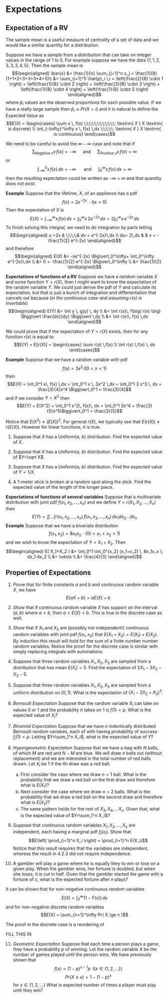 # Expectations

## Expectation of a RV

The sample mean is a useful measure of centrality of a set of data and we would like a similar quantity for a distribution.


Suppose we have a sample from a distribution that can take on integer values in the range of $1$ to $5$.  For example suppose we have the data $\{ 1,1,2,3,3,3,4,5 \}$. Then the sample mean is 
$$\begin{aligned} \bar{x} 
  &= \frac{1}{n} \sum_{j=1}^n x_j = \frac{1}{8} (1+1+2+3+3+3+4+5)\\
  &= \sum_{i=1}^5 \hat{p}_i \;i = \left(\frac{2}{8} \cdot 1 \right) + 
                            \left(\frac{1}{8} \cdot 2 \right) +
                            \left(\frac{3}{8} \cdot 3 \right) +
                            \left(\frac{1}{8} \cdot 4 \right) +
                            \left(\frac{1}{8} \cdot 5 \right) 
  \end{aligned}$$
where $\hat{p}_i$ values are the observed proportions for each possible value.  If we have a really large sample then $\hat{p}_i \approx Pr(X=i)$ and it is natural to define the Expected Value as
$$E(X) = \begin{cases}
    \sum x \, f(x) \;\;\;\;\;\;\;\;\;\;\;\; \textrm{ if } X \textrm{ is discrete} \\
    \int_{-\infty}^\infty x \, f(x) \,dx \;\;\;\;\; \textrm{ if } X \textrm{ is continuous} 
    \end{cases}$$

We need to be careful to avoid the $\infty - \infty$ case and note that if 
$$\sum_{\textrm{Negative }x} x\,f(x) = -\infty \;\;\;\;\; \textrm{ and } \;\;\;\;\;\sum_{\textrm{Positive }x} x\,f(x) = \infty$$
or
$$\int_{-\infty}^0 x\,f(x)\, dx = -\infty \;\;\;\;\;\; \textrm{ and } \;\;\;\;\;\int_{0}^\infty x\,f(x)\,dx = \infty$$
then the resulting expectation could be written as $-\infty + \infty$ and that quantity _does not exist_.

**Example** Suppose that the lifetime, $X$, of an applience has a pdf 
$$f(x) = 2 e^{-2x}\;\cdot I(x>0)$$
Then the expectation of $X$ is
$$E(X) = \int_{-\infty}^{\infty} x \,f(x) \, dx = \int_0^\infty x \, 2e^{-2x} \, dx = 2\int_0^\infty x \, e^{-2x} \, dx$$ 
To finish solving this integral, we need to do integration by parts letting 
$$\begin{aligned} 
  u =2x    & \;\;\;\;& dv =   e^{-2x}\,dx \\
  du= 2\,dx  &         & v = -\frac{1}{2} e^{-2x} 
  \end{aligned}$$
and therefore 
$$\begin{aligned} E(X) 
  &= -xe^{-2x} \Big\vert_0^\infty+ \int_0^\infty e^{-2x}\,dx \\
  &= 0 + -\frac{1}{2} e^{-2x} \Big\vert_0^\infty \\
  &= \frac{1}{2}
  \end{aligned}$$

**Expectations of functions of a RV**
Suppose we have a random variable $X$ and some function $Y=r(X)$, then I might want to know the expectation of the random variable $Y$.  We could just derive the pdf of $Y$ and calculate its expectation, but that is just a bunch of integration and differientation that cancels out because (_in the continuous case and assuming $r(x)$ is invertable_)
$$\begin{aligned} E(Y) 
  &= \int y \, g(y) \, dy \\
  &= \int r(x)\, f\big( r(x) \big) \Bigg\vert \frac{dx}{dy} \Bigg\vert \,dy \\
  &= \int r(x)\, f(x)  \,dx 
  \end{aligned}$$

We could prove that if the expectation of $Y=r(X)$ exists, then for any function $r(x)$ is equal to 
$$E(Y) = E[r(X)] = \begin{cases}
  \sum r(x) \,f(x) \\
  \int r(x) \,f(x) \, dx
  \end{cases}$$

**Example** Suppose that we have a random variable with pdf
$$f(x) = 3x^2 \, I(0<x<1)$$ 
then
$$E(X) = \int_0^1 x\, f(x) \,dx = \int_0^1 x \, 3x^2 \,dx = \int_0^1 3 x^3 \, dx = \frac{3}{4}x^4 \Bigg\vert_0^1 = \frac{3}{4}$$
and if we consider $Y=X^2$ then
$$E(Y) = E(X^2) = \int_0^1 x^2\, f(x)\, dx = \int_0^1 3x^4 = \frac{3}{5}x^5\Bigg\vert_0^1 = \frac{3}{5}$$

Notice that $E(X^2) \ne \Bigg( E(X) \Bigg)^2$. For general $r(X)$, we typically see that  $E(r(X)) \ne r\Bigg( E(X) \Bigg)$. However for linear functions, it is true.


1. Suppose that $X$ has a Uniform($a$, $b$) distribution. Find the expected value of $X$.

2. Suppose that $X$ has a Uniform($a$, $b$) distribution. Find the expected value of $Y=\sqrt X$.

3. Suppose that $X$ has a Uniform($a$, $b$) distribution. Find the expected value of $Y=1/X$.

4. A 1-meter stick is broken at a random spot along the stick. Find the expected value of the length of the longer piece.

**Expectations of functions of several variables**
Suppose that a multivariate distribution with joint pdf $f(x_1, x_2, \dots, x_n)$ and we define $Y=r(X_1,X_2,\dots,X_n)$ then
$$E(Y) = \iint\dots\int r(x_1, x_2, \dots, x_n)\, f(x_1, x_2, \dots, x_n)\, dx_1 dx_2 \dots dx_n$$
**Example** Suppose that we have a bivariate distribution 
$$f(x_1, x_2) = 8x_1 x_2 \, \cdot I(0 < x_1 < x_2 < 1)$$
and we wish to know the expectation of $Y=X_1+X_2$. Then
$$\begin{aligned} E( X_1+X_2 ) 
  &= \int_0^1 \int_0^{x_2} (x_1+x_2) \, 8x_1x_x \; dx_1 dx_2 \\
  &= \vdots \\
  &= \frac{4}{3}
  \end{aligned}$$
  
## Properties of Expectations

1. Prove that for finite constants $a$ and $b$ and continuous random variable $X$, we have
$$E(aX + b) = aE(X) + b$$

2. Show that if continuous random variable $X$ has support on the interval $(a,b)$ where $a<b$, then $a < E(X) < b$. This is true in the discrete case as well.

3. Show that if $X_1$ and $X_2$ are (possibly not independent!) continuous random variables with joint pdf $f(x_1, x_2)$ that $E( X_1 + X_2 ) = E(X_1) + E(X_2)$.  By induction this result will hold for the sum of a finite number number random variables.  Notice the proof for the discrete case is similar with simply replacing integrals with summations.

4. Suppose that three random variables $X_1, X_2, X_3$ are sampled from a distribution that has mean $E(X_i)=5$. Find the expectation of 
$2X_1 - 3X_2 -X_3 - 5$.

5. Suppose that three random variables $X_1, X_2, X_3$ are sampled from a uniform distribution on $(0,1)$. What is the expectation of $(X_1 - 2X_2 + X_3)^2$.

6. *Bernoulli Expectation* Suppose that the random variable $X_i$ can take on values $0$ or $1$ and the probability it takes on $1$ is $f(1)=p$.  What is the expected value of $X_i$?

7. *Binomial Expectation* Suppose that we have $n$ indentically distributed Bernoulli random variabes, each of with having probability of success $f_i(1)=p$. Letting $Y=\sum_1^n X_i$, what is the expected value of $Y$?
 
8. *Hypergeometric Expectation* Suppose that we have a bag with $N$ balls, of which $M$ are red and $N-M$ are blue.  We will draw $n$ balls out (without replacement) and we are interested in the total number of red balls drawn. Let $X_i$ be $1$ if the $i$th draw was a red ball.
    a) First consider the case where we draw $n=1$ ball.  What is the probability that we draw a red ball on the first draw and therefore what is $E(X_1)$?
    b) Next consider the case where we draw $n=2$ balls.  What is the probability that we draw a red ball on the second draw and therefore what is $E(X_2)$?
    c) The same pattern holds for the rest of $X_3, X_4, \dots X_n$. Given that, what is the expected value of $Y=\sum_1^n X_i$?
    
9. Suppose that continuous random variables $X_1, X_2, \dots, X_n$ are independent, each having a marginal pdf $f_i(x_i)$. Show that 
$$E\left( \prod_{i=1}^n X_i \right) = \prod_{i=1}^n E(X_i)$$
Notice that this result requires that the variables are independent, whereas the result in 4.2.3 did not require independence.

10. A gambler will play a game where he is equally likey to win or lose on a given play. When the gambler wins, her fortune is doubled, but when she loses, it is cut in half. Given that the gambler started the game with a fortune of $c$, what is the expected fortune after $n$ plays?


It can be shown that for non-negative continuous random variables 
$$E(X) = \int_0^\infty (1-F(x))\,dx$$
and for non-negative discrete random variables
$$E(X) = \sum_{n=1}^\infty Pr( X \ge n )$$

The proof in the discrete case is a reordering of 

FILL THIS IN

11. *Geometric Expectation* Suppose that each time a person plays a game, they have a probability $p$ of winning. Let the random variable $X$ be the number of games played until the person wins.  We have previously shown that 
$$f(x) = (1-p)^{x-1}p \;\; I(x\in \{1,2,\dots\})$$ 
$$Pr(X \le x) = 1 - (1-p)^x$$
for $x \in \{1,2,\dots\}$ What is expected number of times a player must play until they win?